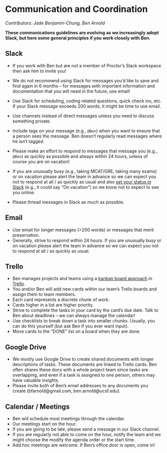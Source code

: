 # Communication and Coordination {#commcoord}

_Contributors: Jade Benjamin-Chung, Ben Arnold_

**These communications guidelines are evolving as we increasingly adopt Slack, but here some general principles if you work closely with Ben.**

## Slack

- If you work with Ben but are not a member of Proctor's Slack workspace then ask him to invite you!

- We do not recommend using Slack for messages you'd like to save and find again in 6 months -- for messages with important information and documentation that you will need in the future, use email!

- Use Slack for scheduling, coding related questions, quick check ins, etc. If your Slack message exceeds 200 words, it might be time to use email. 

- Use channels instead of direct messages unless you need to discuss something private.

- Include tags on your message (e.g., `@Ben`) when you want to ensure that a person sees the message. Ben doesn't regularly read messages where he isn't tagged.

- Please make an effort to respond to messages that message you (e.g., `@Ben`) as quickly as possible and always within 24 hours, unless of course you are on vacation!

- If you are unusually busy (e.g., taking MCAT/GRE, taking many exams) or on vacation please alert the team in advance so we can expect you not to respond at all / as quickly as usual and also [set your status in Slack](https://get.slack.help/hc/en-us/articles/201864558-Set-your-Slack-status-and-availability) (e.g., it could say "On vacation") so we know not to expect to see you online. 

- Please thread messages in Slack as much as possible. 

## Email

- Use email for longer messages (>200 words) or messages that merit preservation. 
- Generally, strive to respond within 24 hours.  If you are unusually busy or on vacation please alert the team in advance so we can expect you not to respond at all / as quickly as usual. 

## Trello

- Ben manages projects and teams using a [kanban board approach](https://www.atlassian.com/agile/kanban/boards) in [Trello](https://www.trello.com).
- You and/or Ben will add new cards within our team's Trello boards and assign them to team members. 
- Each card represents a discrete chunk of work. 
- Cards higher in a list are higher priority.
- Strive to complete the tasks in your card by the card's due date. Talk to Ben about deadlines -- we can always manage the calendar!
- Use checklists to break down a task into smaller chunks. Usually, you can do this yourself (but ask Ben if you ever want input).
- Move cards to the "DONE" list on a board when they are done. 

## Google Drive

- We mostly use Google Drive to create shared documents with longer descriptions of tasks. These documents are linked to Trello cards. Ben often shares these docs with a whole project team since tasks are overlapping, and even if a task is assigned to one person, others may have valuable insights. 
- Please invite both of Ben's email addresses to any documents you create (bfarnold@gmail.com, ben.arnold@ucsf.edu).

## Calendar / Meetings

- Ben will schedule most meetings through the calendar.
- Our meetings start on the hour. 
- If you are going to be late, please send a message in our Slack channel. 
- If you are regularly not able to come on the hour, notify the team and we might choose the modify the agenda order or the start time.
- Add hoc meetings are welcome. If Ben's office door is open, come in!
